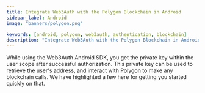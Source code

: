 ```yaml
---
title: Integrate Web3Auth with the Polygon Blockchain in Android
sidebar_label: Android
image: "banners/polygon.png"

keywords: [android, polygon, web3auth, authentication, blockchain]
description: "Integrate Web3Auth with the Polygon Blockchain in Android | Documentation - Web3Auth"
---
```



<SEO
  title="Integrate Web3Auth with the Polygon Blockchain in Android"
  description="Integrate Web3Auth with the Polygon Blockchain in Android | Documentation - Web3Auth"
  image="https://web3auth.io/docs/banners/polygon.png"
  slug="/connect-blockchain/evm/polygon/android"
/>

While using the Web3Auth Android SDK, you get the private key within the user scope after successful
authorization. This private key can be used to retrieve the user's address, and interact with
[Polygon](https://polygon.technology/) to make any blockchain calls. We have highlighted a few here
for getting you started quickly on that.

<EVMInteraction />
